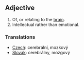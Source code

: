==Adjective==
#Of, or relating to the [[brain]].
#Intellectual rather than emotional.


=== Translations ===

*[[Czech]]:  cerebrální, mozkový
*[[Slovak]]: cerebrálny, mozgový